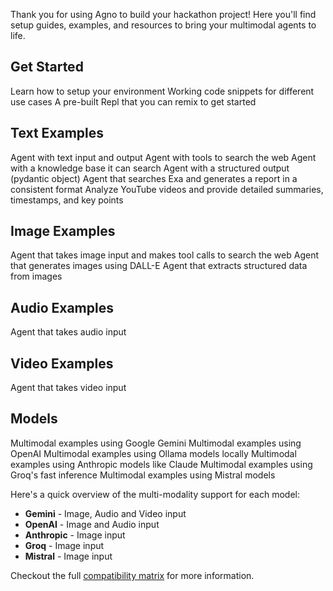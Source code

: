 Thank you for using Agno to build your hackathon project! Here you'll find setup guides, examples, and resources to bring your multimodal agents to life.

## Get Started

<CardGroup cols={3}>
  <Card title="Setup"  icon="user-astronaut" iconType="duotone" href="/hackathon/setup">
    Learn how to setup your environment
  </Card>
  <Card title="Cookbooks" icon="comment-dots" iconType="duotone" href="https://agno.link/hack-code">
    Working code snippets for different use cases
  </Card>
  <Card title="Replit App" icon="rocket-launch" iconType="duotone" href="https://agno.link/hack-replit">
    A pre-built Repl that you can remix to get started
  </Card>
</CardGroup>

## Text Examples

<CardGroup cols={3}>
  <Card title="Simple Text Agent" icon="user-astronaut" iconType="duotone" href="/hackathon/examples/simple-text-agent">
    Agent with text input and output
  </Card>
  <Card title="Agent with Tools" icon="wrench" iconType="duotone" href="/hackathon/examples/agent-with-tools">
    Agent with tools to search the web
  </Card>
  <Card title="Agent with Knowledge" icon="book" iconType="duotone" href="/hackathon/examples/agent-with-knowledge">
    Agent with a knowledge base it can search
  </Card>
  <Card title="Agent with Structured Outputs" icon="code" iconType="duotone" href="/hackathon/examples/structured-outputs">
    Agent with a structured output (pydantic object)
  </Card>
  <Card title="Research Agent" icon="book" iconType="duotone" href="/hackathon/examples/research-agent">
    Agent that searches Exa and generates a report in a consistent format
  </Card>
  <Card title="YouTube Agent" icon="video" iconType="duotone" href="/hackathon/examples/youtube-agent">
    Analyze YouTube videos and provide detailed summaries, timestamps, and key points
  </Card>
</CardGroup>

## Image Examples

<CardGroup cols={3}>
  <Card title="Image Input + Tools" icon="image" iconType="duotone" href="/hackathon/examples/image-input-with-tools">
    Agent that takes image input and makes tool calls to search the web
  </Card>
  <Card title="Generate Image" icon="image" iconType="duotone" href="/hackathon/examples/generate-image">
    Agent that generates images using DALL-E
  </Card>
  <Card title="Image to Structured Output" icon="image" iconType="duotone" href="/hackathon/examples/image-to-structured-output">
    Agent that extracts structured data from images
  </Card>
</CardGroup>

## Audio Examples

<CardGroup cols={3}>
  <Card title="Audio Input" icon="music" iconType="duotone" href="/hackathon/examples/audio-input">
    Agent that takes audio input
  </Card>
</CardGroup>

## Video Examples

<CardGroup cols={3}>
  <Card title="Video Input" icon="video" iconType="duotone" href="/hackathon/examples/video-input">
    Agent that takes video input
  </Card>
</CardGroup>

## Models

<CardGroup cols={3}>
  <Card title="Gemini" icon="google" iconType="duotone" href="/hackathon/models/gemini">
    Multimodal examples using Google Gemini
  </Card>
  <Card title="OpenAI" icon="network-wired" iconType="duotone" href="/hackathon/models/openai">
    Multimodal examples using OpenAI
  </Card>
  <Card title="Ollama" icon="laptop-code" iconType="duotone" href="/hackathon/models/ollama">
    Multimodal examples using Ollama models locally
  </Card>
  <Card title="Anthropic" icon="network-wired" iconType="duotone" href="/hackathon/models/anthropic">
    Multimodal examples using Anthropic models like Claude
  </Card>
  <Card title="Groq" icon="bolt" iconType="duotone" href="/hackathon/models/groq">
    Multimodal examples using Groq's fast inference
  </Card>
  <Card title="Mistral" icon="wind" iconType="duotone" href="/hackathon/models/mistral">
    Multimodal examples using Mistral models
  </Card>
</CardGroup>

Here's a quick overview of the multi-modality support for each model:

- **Gemini** - Image, Audio and Video input
- **OpenAI** - Image and Audio input
- **Anthropic** - Image input
- **Groq** - Image input
- **Mistral** - Image input

Checkout the full [compatibility matrix](https://docs.agno.com/models/compatibility#multimodal-support) for more information.